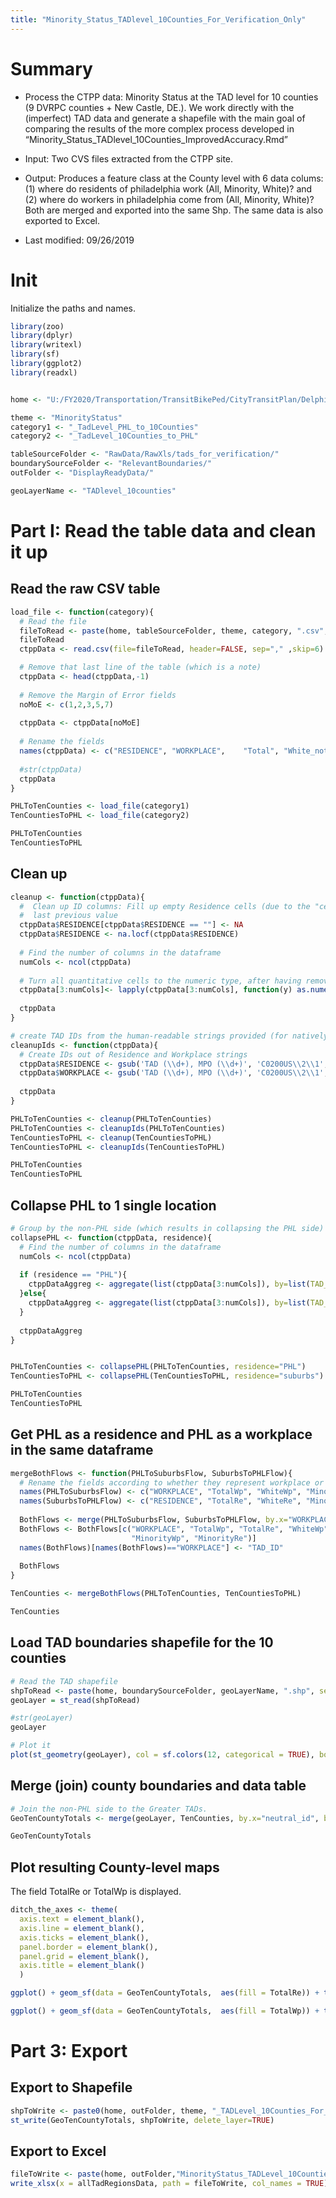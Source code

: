 ```yaml
---
title: "Minority_Status_TADlevel_10Counties_For_Verification_Only"
---
```


# Summary

* Process the CTPP data: Minority Status at the TAD level for 10 counties (9 DVRPC counties + New Castle, DE.). We work directly with the (imperfect) TAD data and generate a shapefile with the main goal of comparing the results of the more complex process developed in "Minority_Status_TADlevel_10Counties_ImprovedAccuracy.Rmd"

* Input: Two CVS files extracted from the CTPP site.  

* Output: Produces a feature class at the County level with 6 data colums: (1) where do residents of philadelphia work (All, Minority, White)? and (2) where do workers in philadelphia come from  (All, Minority, White)? Both are merged and exported into the same Shp. The same data is also exported to Excel.
 

* Last modified: 09/26/2019


# Init

Initialize the paths and names. 

```r

library(zoo)
library(dplyr)
library(writexl) 
library(sf)
library(ggplot2)
library(readxl) 


home <- "U:/FY2020/Transportation/TransitBikePed/CityTransitPlan/Delphine_CityTransitPlan/CtppAnalysis/Data2ndPass/"

theme <- "MinorityStatus"
category1 <- "_TadLevel_PHL_to_10Counties"
category2 <- "_TadLevel_10Counties_to_PHL"

tableSourceFolder <- "RawData/RawXls/tads_for_verification/"
boundarySourceFolder <- "RelevantBoundaries/"
outFolder <- "DisplayReadyData/"

geoLayerName <- "TADlevel_10counties"


```


# Part I: Read the table data and clean it up

## Read the raw CSV table

```r

load_file <- function(category){
  # Read the file
  fileToRead <- paste(home, tableSourceFolder, theme, category, ".csv", sep="")
  fileToRead
  ctppData <- read.csv(file=fileToRead, header=FALSE, sep="," ,skip=6)

  # Remove that last line of the table (which is a note)
  ctppData <- head(ctppData,-1)
  
  # Remove the Margin of Error fields
  noMoE <- c(1,2,3,5,7)
    
  ctppData <- ctppData[noMoE]
  
  # Rename the fields
  names(ctppData) <- c("RESIDENCE",	"WORKPLACE",	"Total", "White_not_hisp", "Minority")
  
  #str(ctppData)
  ctppData
}

PHLToTenCounties <- load_file(category1)
TenCountiesToPHL <- load_file(category2)

PHLToTenCounties
TenCountiesToPHL

```

## Clean up

```r

cleanup <- function(ctppData){
  #  Clean up ID columns: Fill up empty Residence cells (due to the "cell merge" presentation) with   
  #  last previous value
  ctppData$RESIDENCE[ctppData$RESIDENCE == ""] <- NA
  ctppData$RESIDENCE <- na.locf(ctppData$RESIDENCE)
  
  # Find the number of columns in the dataframe
  numCols <- ncol(ctppData)
  
  # Turn all quantitative cells to the numeric type, after having removed the potential comma. 
  ctppData[3:numCols]<- lapply(ctppData[3:numCols], function(y) as.numeric(gsub(",", "", y)))
  
  ctppData
}

# create TAD IDs from the human-readable strings provided (for natively TAD-level data only)
cleanupIds <- function(ctppData){
  # Create IDs out of Residence and Workplace strings
  ctppData$RESIDENCE <- gsub('TAD (\\d+), MPO (\\d+)', 'C0200US\\2\\1', ctppData$RESIDENCE)
  ctppData$WORKPLACE <- gsub('TAD (\\d+), MPO (\\d+)', 'C0200US\\2\\1', ctppData$WORKPLACE)
  
  ctppData
}

PHLToTenCounties <- cleanup(PHLToTenCounties)
PHLToTenCounties <- cleanupIds(PHLToTenCounties)
TenCountiesToPHL <- cleanup(TenCountiesToPHL)
TenCountiesToPHL <- cleanupIds(TenCountiesToPHL)

PHLToTenCounties
TenCountiesToPHL

```





## Collapse PHL to 1 single location 

```r

# Group by the non-PHL side (which results in collapsing the PHL side)
collapsePHL <- function(ctppData, residence){
  # Find the number of columns in the dataframe
  numCols <- ncol(ctppData)
  
  if (residence == "PHL"){
    ctppDataAggreg <- aggregate(list(ctppData[3:numCols]), by=list(TAD_ID = ctppData$WORKPLACE), FUN=sum, na.rm=TRUE)
  }else{
    ctppDataAggreg <- aggregate(list(ctppData[3:numCols]), by=list(TAD_ID = ctppData$RESIDENCE), FUN=sum, na.rm=TRUE)
  }
  
  ctppDataAggreg
}


PHLToTenCounties <- collapsePHL(PHLToTenCounties, residence="PHL")
TenCountiesToPHL <- collapsePHL(TenCountiesToPHL, residence="suburbs")

PHLToTenCounties
TenCountiesToPHL


```

## Get PHL as a residence and PHL as a workplace in the same dataframe

```r

mergeBothFlows <- function(PHLToSuburbsFlow, SuburbsToPHLFlow){
  # Rename the fields according to whether they represent workplace or residence data
  names(PHLToSuburbsFlow) <- c("WORKPLACE", "TotalWp", "WhiteWp", "MinorityWp")
  names(SuburbsToPHLFlow) <- c("RESIDENCE", "TotalRe", "WhiteRe", "MinorityRe")
  
  BothFlows <- merge(PHLToSuburbsFlow, SuburbsToPHLFlow, by.x="WORKPLACE", by.y="RESIDENCE")
  BothFlows <- BothFlows[c("WORKPLACE",	"TotalWp", "TotalRe", "WhiteWp", "WhiteRe", 
                           "MinorityWp", "MinorityRe")]
  names(BothFlows)[names(BothFlows)=="WORKPLACE"] <- "TAD_ID"
  
  BothFlows
}

TenCounties <- mergeBothFlows(PHLToTenCounties, TenCountiesToPHL)

TenCounties

```



## Load TAD boundaries shapefile for the 10 counties

```r

# Read the TAD shapefile
shpToRead <- paste(home, boundarySourceFolder, geoLayerName, ".shp", sep="")
geoLayer = st_read(shpToRead)

#str(geoLayer)
geoLayer

# Plot it
plot(st_geometry(geoLayer), col = sf.colors(12, categorical = TRUE), border = 'grey', axes = TRUE)
```


## Merge (join) county boundaries and data table

```r

# Join the non-PHL side to the Greater TADs.
GeoTenCountyTotals <- merge(geoLayer, TenCounties, by.x="neutral_id", by.y="TAD_ID")

GeoTenCountyTotals
```


## Plot resulting County-level maps

The field TotalRe or TotalWp is displayed.

```r

ditch_the_axes <- theme(
  axis.text = element_blank(),
  axis.line = element_blank(),
  axis.ticks = element_blank(),
  panel.border = element_blank(),
  panel.grid = element_blank(),
  axis.title = element_blank()
  )

ggplot() + geom_sf(data = GeoTenCountyTotals,  aes(fill = TotalRe)) + theme_bw() + ditch_the_axes + scale_fill_gradient(low="#ccccff", high="#0000e6")

ggplot() + geom_sf(data = GeoTenCountyTotals,  aes(fill = TotalWp)) + theme_bw() + ditch_the_axes + scale_fill_gradient(low="#ccccff", high="#0000e6")

```

# Part 3: Export
## Export to Shapefile

```r

shpToWrite <- paste0(home, outFolder, theme, "_TADLevel_10Counties_For_Verification.shp")
st_write(GeoTenCountyTotals, shpToWrite, delete_layer=TRUE)

```


## Export to Excel

```r

fileToWrite <- paste(home, outFolder,"MinorityStatus_TADLevel_10Counties_For_Verification.xlsx", sep="")
write_xlsx(x = allTadRegionsData, path = fileToWrite, col_names = TRUE)

```
